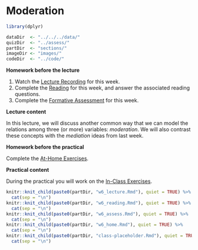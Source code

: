 # Moderation

```{r week6_global_options, include = FALSE}
library(dplyr)

dataDir  <- "../../../data/"
quizDir  <- "../assess/"
partDir  <- "sections/"
imageDir <- "images/"
codeDir  <- "../code/"
```

<!-- 
Define some hacky LaTeX commands to force nice spacing between lines    
NOTE: These must be called within a math environment (e.g., $\va$)
-->
\newcommand{\va}{\\[12pt]}
\newcommand{\vb}{\\[6pt]}
\newcommand{\vc}{\\[3pt]}
\newcommand{\vx}[1]{\\[#1pt]}

**Homework before the lecture**

1. Watch the [Lecture Recording](lecture-4.html) for this week.
1. Complete the [Reading](reading-4.html) for this week, and answer the 
associated reading questions.
1. Complete the [Formative Assessment](formative-assessment-4.html) for this week.

**Lecture content**

In this lecture, we will discuss another common way that we can model the 
relations among three (or more) variables: *moderation*. We will also contrast
these concepts with the *mediation* ideas from last week.

**Homework before the practical**

Complete the [At-Home Exercises](at-home-exercises-4.html). 

**Practical content**

During the practical you will work on the [In-Class Exercises](in-class-exercises-4.html).

```{r, echo = FALSE, message = FALSE, warning = FALSE, results = "asis"}
knitr::knit_child(paste0(partDir, "w6_lecture.Rmd"), quiet = TRUE) %>% 
  cat(sep = "\n")
knitr::knit_child(paste0(partDir, "w6_reading.Rmd"), quiet = TRUE) %>% 
  cat(sep = "\n")
knitr::knit_child(paste0(partDir, "w6_assess.Rmd"), quiet = TRUE) %>% 
  cat(sep = "\n")
knitr::knit_child(paste0(partDir, "w6_home.Rmd"), quiet = TRUE) %>% 
  cat(sep = "\n")
knitr::knit_child(paste0(partDir, "class-placeholder.Rmd"), quiet = TRUE) %>% 
  cat(sep = "\n")
```
